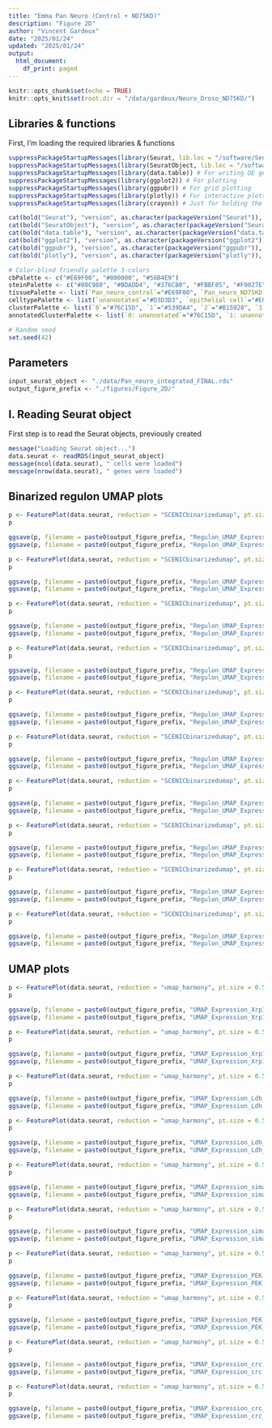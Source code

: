 ```yaml
---
title: "Emma Pan Neuro (Control + ND75KD)"
description: "Figure 2D"
author: "Vincent Gardeux"
date: "2025/01/24"
updated: "2025/01/24"
output:
  html_document:
    df_print: paged
---
```


  
```r
knitr::opts_chunk$set(echo = TRUE)
knitr::opts_knit$set(root.dir = "/data/gardeux/Neuro_Droso_ND75KD/")
```

## Libraries & functions

First, I'm loading the required libraries & functions

```r
suppressPackageStartupMessages(library(Seurat, lib.loc = "/software/Seuratv4/lib/")) # Seurat v4.4.0, library for single-cell analysis
suppressPackageStartupMessages(library(SeuratObject, lib.loc = "/software/Seuratv4/lib/")) # For compatibility purpose
suppressPackageStartupMessages(library(data.table)) # For writing DE gene file
suppressPackageStartupMessages(library(ggplot2)) # For plotting
suppressPackageStartupMessages(library(ggpubr)) # For grid plotting
suppressPackageStartupMessages(library(plotly)) # For interactive plots
suppressPackageStartupMessages(library(crayon)) # Just for bolding the console output :D

cat(bold("Seurat"), "version", as.character(packageVersion("Seurat")), "\n")
cat(bold("SeuratObject"), "version", as.character(packageVersion("SeuratObject")), "\n")
cat(bold("data.table"), "version", as.character(packageVersion("data.table")), "\n")
cat(bold("ggplot2"), "version", as.character(packageVersion("ggplot2")), "\n")
cat(bold("ggpubr"), "version", as.character(packageVersion("ggpubr")), "\n")
cat(bold("plotly"), "version", as.character(packageVersion("plotly")), "\n")

# Color-blind friendly palette 3-colors
cbPalette <- c("#E69F00", "#000000", "#56B4E9")
steinPalette <- c("#80C980", "#BDADD4", "#376CB0", "#FBBF85", "#F0027E")
tissuePalette <- list(`Pan_neuro_control`="#E69F00", `Pan_neuro_ND75KD`="#56B4E9")
celltypePalette <- list(`unannotated`="#D3D3D3", `epithelial cell`="#E0AC69", `skeletal muscle of head`="#895129", `cone cell`="#FFFFB7", `outer photoreceptor cell`="#FFF060", `photoreceptor cell`="#F2DB00", `photoreceptor-like cell`="#F0C200", `adult optic chiasma glial cell`="#d896ff", `adult brain cell body glial cell`="#efbbff", `adult brain perineurial glial cell`="#BCBDDC", `adult lamina epithelial/marginal glial cell`="#9E9AC8", `adult reticular neuropil associated glial cell`="#756BB1", `optic lobe associated cortex glial cell`="#54278F", `cholinergic neuron`="#E41A1C", `gabaergic neuron`="#377EB8", `glutamatergic neuron`="#4DAF4A", `dopaminergic neuron`="#984EA3", `serotonergic neuron`="#FF7F00", `OPN neuron`="#A6CEE3", `columnar neuron T1`="#DEEBF7", `T neuron T3`="#9ECAE1", `T neuron T4/T5`="#3182BD", `distal medullary amacrine neuron Dm3`="#c6e6ba", `distal medullary amacrine neuron Dm8`="#A1D99B", `distal medullary amacrine neuron Dm9`="#31A354", `proximal medullary amacrine neuron Pm4`="#006D2C", `centrifugal neuron C2`="#7FC97F", `centrifugal neuron C3`="#BEAED4", `medullary intrinsic neuron Mi1`="#d8d5eb", `medullary intrinsic neuron Mi4`="#BCBDDC", `medullary intrinsic neuron Mi15`="#756BB1", `transmedullary neuron Tm1`="#b4dee9", `transmedullary neuron Tm2`="#bfdfe7", `transmedullary neuron Tm9`="#7eb5c4", `transmedullary neuron Tm20`="#9fcad5", `transmedullary Y neuron TmY14`="#5da1b3", `transmedullary Y neuron TmY5a`="#3c8ca2", `transmedullary Y neuron TmY8`="#1a7790", `tm5ab`="#014636", `lamina monopolar neuron L1 + L2`="#FDD3A0", `lamina monopolar neuron L3`="#FDBE85", `lamina monopolar neuron L4`="#FD8D3C", `lamina monopolar neuron L5`="#E6550D", `lamina wide-field 2 neuron`="#A63603", `lobular columnar neuron LC12`="#BC80BD", `olfactory receptor neuron`="#CCEBC5", `Poxn neuron`="#FFED6F", `hemocyte`="#999999", `kenyon cell`="#B3E2CD", `gamma kenyon cell`="#FDCDAC", `pigment cell`="#EE82EE")
clusterPalette <- list(`0`="#76C15D", `1`="#539DA4", `2`="#B15928", `3`="#78B69A", `4`="#46A93A", `5`="#EA4041", `6`="#E42123", `7`="#A5D880", `8`="#FDB35B", `9`="#F29A94", `10`="#449F35", `11`="#F98F8F", `12`="#2F83AF", `13`="#A6CEE3", `14`="#84B8D7", `15`="#85C969", `16`="#DBA08D", `17`="#C09B79", `18`="#F68724", `19`="#9CCF90", `20`="#2078B4", `21`="#5D9E43", `22`="#E7392B", `23`="#6D4199", `24`="#E73132", `25`="#E42521", `26`="#F89F5F", `27`="#37A22F", `28`="#8AC395", `29`="#D99B86", `30`="#63A3CB", `31`="#9774B6", `32`="#418EC0", `33`="#CEADC2", `34`="#4190AA", `35`="#F6807F", `36`="#A79C6B", `37`="#F1764A", `38`="#5298C5", `39`="#95D074", `40`="#F37070", `41`="#A48999", `42`="#8F9D5E", `43`="#EEE999", `44`="#AEDC8A", `45`="#FE8B16", `46`="#66A99F", `47`="#EF8D3E", `48`="#56B146", `49`="#FE9324", `50`="#BA9FCC", `51`="#FE8408", `52`="#FEFD97", `53`="#F06060", `54`="#E89458", `55`="#EE6240", `56`="#EB4D36", `57`="#FE9B31", `58`="#769D50", `59`="#7F5999", `60`="#66B952", `61`="#FC8109", `62`="#95C3DD", `63`="#73AED1", `64`="#DBD199", `65`="#C6AED3", `66`="#D5A7A8", `67`="#E29A73", `68`="#8B65AE", `69`="#3183BA", `70`="#AF91C5", `71`="#FBB369", `72`="#FDA33F", `73`="#C9B999", `74`="#FDAB4D", `75`="#7F57A7", `76`="#A382BD", `77`="#927199", `78`="#F48B54", `79`="#E1BF6D", `80`="#FDBB68", `81`="#ED5051", `82`="#F4E889", `83`="#D7AB5F", `84`="#C48243", `85`="#7348A0", `86`="#EAD47B", `87`="#B7A199", `88`="#CD9651", `89`="#BA6D35")
annotatedClusterPalette <- list(`0: unannotated`="#76C15D", `1: unannotated`="#539DA4", `2: unannotated`="#B15928", `3: glutamatergic neuron`="#78B69A", `4: unannotated`="#46A93A", `5: unannotated`="#EA4041", `6: epithelial cell`="#E42123", `7: transmedullary Y neuron TmY8`="#A5D880", `8: cone cell`="#FDB35B", `9: photoreceptor cell`="#F29A94", `10: photoreceptor cell`="#449F35", `11: cone cell`="#F98F8F", `12: cholinergic neuron`="#2F83AF", `13: skeletal muscle of head`="#A6CEE3", `14: gabaergic neuron`="#84B8D7", `15: unannotated`="#85C969", `16: medullary intrinsic neuron Mi4`="#DBA08D", `17: unannotated`="#C09B79", `18: outer photoreceptor cell`="#F68724", `19: epithelial cell`="#9CCF90", `20: skeletal muscle of head`="#2078B4", `21: gabaergic neuron`="#5D9E43", `22: unannotated`="#E7392B", `23: unannotated`="#6D4199", `24: cone cell`="#E73132", `25: T neuron T4/T5`="#E42521", `26: OPN neuron`="#F89F5F", `27: kenyon cell`="#37A22F", `28: outer photoreceptor cell`="#8AC395", `29: olfactory receptor neuron`="#D99B86", `30: unannotated`="#63A3CB", `31: unannotated`="#9774B6", `32: gamma kenyon cell`="#418EC0", `33: unannotated`="#CEADC2", `34: distal medullary amacrine neuron Dm3`="#4190AA", `35: serotonergic neuron`="#F6807F", `36: lamina monopolar neuron L1 + L2`="#A79C6B", `37: adult reticular neuropil associated glial cell`="#F1764A", `38: epithelial cell`="#5298C5", `39: adult optic chiasma glial cell`="#95D074", `40: unannotated`="#F37070", `41: epithelial cell`="#A48999", `42: tm5ab`="#8F9D5E", `43: unannotated`="#EEE999", `44: T neuron T3`="#AEDC8A", `45: unannotated`="#FE8B16", `46: unannotated`="#66A99F", `47: pigment cell`="#EF8D3E", `48: epithelial cell`="#56B146", `49: lobular columnar neuron LC12`="#FE9324", `50: centrifugal neuron C2`="#BA9FCC", `51: Poxn neuron`="#FE8408", `52: transmedullary Y neuron TmY5a`="#FEFD97", `53: lamina monopolar neuron L4`="#F06060", `54: photoreceptor-like cell`="#E89458", `55: lamina wide-field 2 neuron`="#EE6240", `56: columnar neuron T1`="#EB4D36", `57: adult brain cell body glial cell`="#FE9B31", `58: dopaminergic neuron`="#769D50", `59: lamina monopolar neuron L3`="#7F5999", `60: transmedullary neuron Tm1`="#66B952", `61: medullary intrinsic neuron Mi1`="#FC8109", `62: medullary intrinsic neuron Mi4`="#95C3DD", `63: transmedullary neuron Tm9`="#73AED1", `64: adult brain perineurial glial cell`="#DBD199", `65: skeletal muscle of head`="#C6AED3", `66: adult lamina epithelial/marginal glial cell`="#D5A7A8", `67: transmedullary neuron Tm20`="#E29A73", `68: hemocyte`="#8B65AE", `69: adult optic chiasma glial cell`="#3183BA", `70: unannotated`="#AF91C5", `71: transmedullary neuron Tm2`="#FBB369", `72: lamina monopolar neuron L5`="#FDA33F", `73: glutamatergic neuron`="#C9B999", `74: epithelial cell`="#FDAB4D", `75: cholinergic neuron`="#7F57A7", `76: centrifugal neuron C3`="#A382BD", `77: unannotated`="#927199", `78: distal medullary amacrine neuron Dm9`="#F48B54", `79: distal medullary amacrine neuron Dm8`="#E1BF6D", `80: medullary intrinsic neuron Mi15`="#FDBB68", `81: proximal medullary amacrine neuron Pm4`="#ED5051", `82: optic lobe associated cortex glial cell`="#F4E889", `83: unannotated`="#D7AB5F", `84: OPN neuron`="#C48243", `85: unannotated`="#7348A0", `86: unannotated`="#EAD47B", `87: unannotated`="#B7A199", `88: unannotated`="#CD9651", `89: transmedullary Y neuron TmY14`="#BA6D35")

# Random seed
set.seed(42)
```

## Parameters

```r
input_seurat_object <- "./data/Pan_neuro_integrated_FINAL.rds"
output_figure_prefix <- "./figures/Figure_2D/"
```

## I. Reading Seurat object

First step is to read the Seurat objects, previously created

```r
message("Loading Seurat object...")
data.seurat <- readRDS(input_seurat_object)
message(ncol(data.seurat), " cells were loaded")
message(nrow(data.seurat), " genes were loaded")
```

## Binarized regulon UMAP plots

```r
p <- FeaturePlot(data.seurat, reduction = "SCENICbinarizedumap", pt.size = 0.5, features = "Xrp1", order = T, slot = "data")
p
```

```r
ggsave(p, filename = paste0(output_figure_prefix, "Regulon_UMAP_Expression_Xrp1.pdf"), width = 12, height = 12, bg = "white")
ggsave(p, filename = paste0(output_figure_prefix, "Regulon_UMAP_Expression_Xrp1.png"), width = 12, height = 12, dpi = 1000, bg = 'white')
```

```r
p <- FeaturePlot(data.seurat, reduction = "SCENICbinarizedumap", pt.size = 0.5, features = "Xrp1", order = T, slot = "data")
p
```

```r
ggsave(p, filename = paste0(output_figure_prefix, "Regulon_UMAP_Expression_Xrp1_small.pdf"), width = 4, height = 4, bg = "white")
ggsave(p, filename = paste0(output_figure_prefix, "Regulon_UMAP_Expression_Xrp1_small.png"), width = 4, height = 4, dpi = 1000, bg = 'white')
```

```r
p <- FeaturePlot(data.seurat, reduction = "SCENICbinarizedumap", pt.size = 0.5, features = "Ldh", order = T, slot = "data")
p
```

```r
ggsave(p, filename = paste0(output_figure_prefix, "Regulon_UMAP_Expression_Ldh.pdf"), width = 12, height = 12, bg = "white")
ggsave(p, filename = paste0(output_figure_prefix, "Regulon_UMAP_Expression_Ldh.png"), width = 12, height = 12, dpi = 1000, bg = 'white')
```

```r
p <- FeaturePlot(data.seurat, reduction = "SCENICbinarizedumap", pt.size = 0.5, features = "Ldh", order = T, slot = "data")
p
```

```r
ggsave(p, filename = paste0(output_figure_prefix, "Regulon_UMAP_Expression_Ldh_small.pdf"), width = 4, height = 4, bg = "white")
ggsave(p, filename = paste0(output_figure_prefix, "Regulon_UMAP_Expression_Ldh_small.png"), width = 4, height = 4, dpi = 1000, bg = 'white')
```

```r
p <- FeaturePlot(data.seurat, reduction = "SCENICbinarizedumap", pt.size = 0.5, features = "sima", order = T, slot = "data")
p
```

```r
ggsave(p, filename = paste0(output_figure_prefix, "Regulon_UMAP_Expression_sima.pdf"), width = 12, height = 12, bg = "white")
ggsave(p, filename = paste0(output_figure_prefix, "Regulon_UMAP_Expression_sima.png"), width = 12, height = 12, dpi = 1000, bg = 'white')
```

```r
p <- FeaturePlot(data.seurat, reduction = "SCENICbinarizedumap", pt.size = 0.5, features = "sima", order = T, slot = "data")
p
```

```r
ggsave(p, filename = paste0(output_figure_prefix, "Regulon_UMAP_Expression_sima_small.pdf"), width = 4, height = 4, bg = "white")
ggsave(p, filename = paste0(output_figure_prefix, "Regulon_UMAP_Expression_sima_small.png"), width = 4, height = 4, dpi = 1000, bg = 'white')
```

```r
p <- FeaturePlot(data.seurat, reduction = "SCENICbinarizedumap", pt.size = 0.5, features = "PEK", order = T, slot = "data")
p
```

```r
ggsave(p, filename = paste0(output_figure_prefix, "Regulon_UMAP_Expression_PEK.pdf"), width = 12, height = 12, bg = "white")
ggsave(p, filename = paste0(output_figure_prefix, "Regulon_UMAP_Expression_PEK.png"), width = 12, height = 12, dpi = 1000, bg = 'white')
```

```r
p <- FeaturePlot(data.seurat, reduction = "SCENICbinarizedumap", pt.size = 0.5, features = "PEK", order = T, slot = "data")
p
```

```r
ggsave(p, filename = paste0(output_figure_prefix, "Regulon_UMAP_Expression_PEK_small.pdf"), width = 4, height = 4, bg = "white")
ggsave(p, filename = paste0(output_figure_prefix, "Regulon_UMAP_Expression_PEK_small.png"), width = 4, height = 4, dpi = 1000, bg = 'white')
```

```r
p <- FeaturePlot(data.seurat, reduction = "SCENICbinarizedumap", pt.size = 0.5, features = "crc", order = T, slot = "data")
p
```

```r
ggsave(p, filename = paste0(output_figure_prefix, "Regulon_UMAP_Expression_crc.pdf"), width = 12, height = 12, bg = "white")
ggsave(p, filename = paste0(output_figure_prefix, "Regulon_UMAP_Expression_crc.png"), width = 12, height = 12, dpi = 1000, bg = 'white')
```

```r
p <- FeaturePlot(data.seurat, reduction = "SCENICbinarizedumap", pt.size = 0.5, features = "crc", order = T, slot = "data")
p
```

```r
ggsave(p, filename = paste0(output_figure_prefix, "Regulon_UMAP_Expression_crc_small.pdf"), width = 4, height = 4, bg = "white")
ggsave(p, filename = paste0(output_figure_prefix, "Regulon_UMAP_Expression_crc_small.png"), width = 4, height = 4, dpi = 1000, bg = 'white')
```

## UMAP plots

```r
p <- FeaturePlot(data.seurat, reduction = "umap_harmony", pt.size = 0.5, features = "Xrp1", order = T, slot = "data")
p
```

```r
ggsave(p, filename = paste0(output_figure_prefix, "UMAP_Expression_Xrp1.pdf"), width = 12, height = 12, bg = "white")
ggsave(p, filename = paste0(output_figure_prefix, "UMAP_Expression_Xrp1.png"), width = 12, height = 12, dpi = 1000, bg = 'white')
```

```r
p <- FeaturePlot(data.seurat, reduction = "umap_harmony", pt.size = 0.5, features = "Xrp1", order = T, slot = "data")
p
```

```r
ggsave(p, filename = paste0(output_figure_prefix, "UMAP_Expression_Xrp1_small.pdf"), width = 4, height = 4, bg = "white")
ggsave(p, filename = paste0(output_figure_prefix, "UMAP_Expression_Xrp1_small.png"), width = 4, height = 4, dpi = 1000, bg = 'white')
```

```r
p <- FeaturePlot(data.seurat, reduction = "umap_harmony", pt.size = 0.5, features = "Ldh", order = T, slot = "data")
p
```

```r
ggsave(p, filename = paste0(output_figure_prefix, "UMAP_Expression_Ldh.pdf"), width = 12, height = 12, bg = "white")
ggsave(p, filename = paste0(output_figure_prefix, "UMAP_Expression_Ldh.png"), width = 12, height = 12, dpi = 1000, bg = 'white')
```

```r
p <- FeaturePlot(data.seurat, reduction = "umap_harmony", pt.size = 0.5, features = "Ldh", order = T, slot = "data")
p
```

```r
ggsave(p, filename = paste0(output_figure_prefix, "UMAP_Expression_Ldh_small.pdf"), width = 4, height = 4, bg = "white")
ggsave(p, filename = paste0(output_figure_prefix, "UMAP_Expression_Ldh_small.png"), width = 4, height = 4, dpi = 1000, bg = 'white')
```

```r
p <- FeaturePlot(data.seurat, reduction = "umap_harmony", pt.size = 0.5, features = "sima", order = T, slot = "data")
p
```

```r
ggsave(p, filename = paste0(output_figure_prefix, "UMAP_Expression_sima.pdf"), width = 12, height = 12, bg = "white")
ggsave(p, filename = paste0(output_figure_prefix, "UMAP_Expression_sima.png"), width = 12, height = 12, dpi = 1000, bg = 'white')
```

```r
p <- FeaturePlot(data.seurat, reduction = "umap_harmony", pt.size = 0.5, features = "sima", order = T, slot = "data")
p
```

```r
ggsave(p, filename = paste0(output_figure_prefix, "UMAP_Expression_sima_small.pdf"), width = 4, height = 4, bg = "white")
ggsave(p, filename = paste0(output_figure_prefix, "UMAP_Expression_sima_small.png"), width = 4, height = 4, dpi = 1000, bg = 'white')
```

```r
p <- FeaturePlot(data.seurat, reduction = "umap_harmony", pt.size = 0.5, features = "PEK", order = T, slot = "data")
p
```

```r
ggsave(p, filename = paste0(output_figure_prefix, "UMAP_Expression_PEK.pdf"), width = 12, height = 12, bg = "white")
ggsave(p, filename = paste0(output_figure_prefix, "UMAP_Expression_PEK.png"), width = 12, height = 12, dpi = 1000, bg = 'white')
```

```r
p <- FeaturePlot(data.seurat, reduction = "umap_harmony", pt.size = 0.5, features = "PEK", order = T, slot = "data")
p
```

```r
ggsave(p, filename = paste0(output_figure_prefix, "UMAP_Expression_PEK_small.pdf"), width = 4, height = 4, bg = "white")
ggsave(p, filename = paste0(output_figure_prefix, "UMAP_Expression_PEK_small.png"), width = 4, height = 4, dpi = 1000, bg = 'white')
```

```r
p <- FeaturePlot(data.seurat, reduction = "umap_harmony", pt.size = 0.5, features = "crc", order = T, slot = "data")
p
```

```r
ggsave(p, filename = paste0(output_figure_prefix, "UMAP_Expression_crc.pdf"), width = 12, height = 12, bg = "white")
ggsave(p, filename = paste0(output_figure_prefix, "UMAP_Expression_crc.png"), width = 12, height = 12, dpi = 1000, bg = 'white')
```

```r
p <- FeaturePlot(data.seurat, reduction = "umap_harmony", pt.size = 0.5, features = "crc", order = T, slot = "data")
p
```

```r
ggsave(p, filename = paste0(output_figure_prefix, "UMAP_Expression_crc_small.pdf"), width = 4, height = 4, bg = "white")
ggsave(p, filename = paste0(output_figure_prefix, "UMAP_Expression_crc_small.png"), width = 4, height = 4, dpi = 1000, bg = 'white')
```
